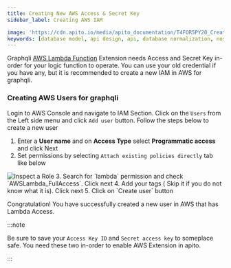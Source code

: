 ```yaml
---
title: Creating New AWS Access & Secret Key
sidebar_label: Creating AWS IAM

image: 'https://cdn.apito.io/media/apito_documentation/T4FOR5PY20_Creating_AWS_User_Accounts.png'
keywords: [database model, api design, api, database normalization, nosql, nosql database design]
---
```

<head>
    <meta property="og:type" content="article" />
</head>

Graphqli [AWS Lambda Function](/docs/logic/enable-lambda-extension) Extension needs Access and Secret Key in-order for your logic function to operate.
You can use your old credential if you have any, but it is recommended to create a new IAM in AWS for graphqli.

### Creating AWS Users for graphqli

Login to AWS Console and navigate to IAM Section. Click on the `Users` from the Left side menu and click `Add user` button. Follow the steps below to create a new user

1. Enter a **User name** and on **Access Type** select **Programmatic access** and click Next
2. Set permissions by selecting `Attach existing policies directly` tab like below
<img alt='Inspect a Role' width='auto' height='auto' src='https://cdn.apito.io/media/apito_documentation/T4FOR5PY20_Creating_AWS_User_Accounts.png' />
3. Search for `lambda` permission and check `AWSLambda_FullAccess`. Click next
4. Add your tags ( Skip it if you do not know what it is). Click next
5. Click on `Create user` button

Congratulation! You have successfully created a new user in AWS that has Lambda Access.

:::note

Be sure to save your `Access Key ID` and `Secret access key` to someplace safe.
You need these two in-order to enable AWS Extension in apito.

:::
